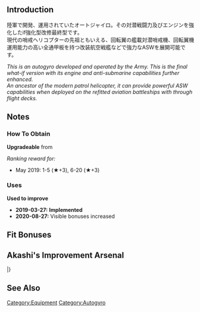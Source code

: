 {{EquipmentInfo|325}}

==Introduction==
陸軍で開発、運用されていたオートジャイロ。その対潜戦闘力及びエンジンを強化したif強化型改修最終型です。<br>
現代の哨戒ヘリコプターの先祖ともいえる、回転翼の艦載対潜哨戒機、回転翼機運用能力の高い全通甲板を持つ改装航空戦艦などで強力なASWを展開可能です。

''This is an autogyro developed and operated by the Army. This is the final what-if version with its engine and anti-submarine capabilities further enhanced.''<br>
''An ancestor of the modern patrol helicopter, it can provide powerful ASW capabilities when deployed on the refitted aviation battleships with through flight decks.''

==Notes==
<div class="mw-collapsible"><h3>How To Obtain</h3>
<div class="mw-collapsible-content">
'''Upgradeable''' from {{Equipment/Link|O Type Observation Autogyro Kai}}

''Ranking reward for:''
* May 2019: 1-5 (★+3), 6-20 (★+3)

</div></div>

<div class="mw-collapsible"><h3>Uses</h3>
<div class="mw-collapsible-content">
'''Used to improve''' {{Equipment/Link|O Type Observation Autogyro Kai Ni}}

</div></div>


<div class="mw-collapsible><h3>Updates History</h3>
<div class="mw-collapsible-content>
* '''2019-03-27:''' '''Implemented'''
* '''2020-08-27:''' Visible bonuses increased
</div></div>

==Fit Bonuses==
{{:O Type Observation Autogyro Kai Ni/Bonuses}}

==Akashi's Improvement Arsenal==
{{AkashiWorkshop}}
{{AkashiWorkshopLine
|Name={{PAGENAME}}
|ItemType=Autogyro
|Fuel=80
|Ammo=70
|Steel=60
|Baux=190
|Mats0-5=7/8
|Mats6-9=8/9
|Mats10=50/80
|Screws0-5=4/5
|Screws6-9=5/6
|Screws10=10/20
|EquipConsume0-5=1x{{Seaplane|Type 0 Recon Seaplane}}
|EquipConsume6-9=2x{{RedPlane|Type 99 Dive Bomber}}
|EquipConsume10=1x{{Autogyro|O Type Observation Autogyro Kai Ni}}<br>3x{{AvMat}}
|Wed=H
|Thu=H
|Fri=H
|2ndShip=[[Hyuuga#Second Upgrade|Hyuuga Kai Ni]]
|Notes=Upgrades to [[S-51J]].
}}
|}

==See Also==
{{Equipmentlist}}
[[Category:Equipment]]
[[Category:Autogyro]]